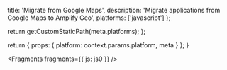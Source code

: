 
  title: 'Migrate from Google Maps',
  description: 'Migrate applications from Google Maps to Amplify Geo',
  platforms: ['javascript']
};

  return getCustomStaticPath(meta.platforms);
};

  return {
    props: {
      platform: context.params.platform,
      meta
    }
  };
}


<Fragments fragments={{ js: js0 }} />

